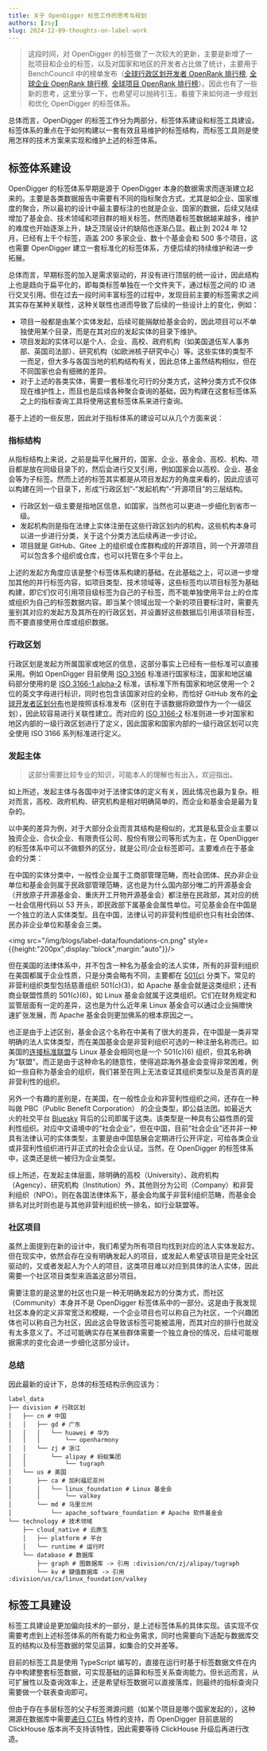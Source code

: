 ```yaml
---
title: 关于 OpenDigger 标签工作的思考与规划
authors: [zsy]
slug: 2024-12-09-thoughts-on-label-work
---
```


> 这段时间，对 OpenDigger 的标签做了一次较大的更新，主要是新增了一批项目和企业的标签，以及对国家和地区的开发者占比做了统计，主要用于 BenchCouncil 中的榜单发布（[全球行政区划开发者 OpenRank 排行榜](https://open-digger.cn/leaderboards?type=divisions), [全球企业 OpenRank 排行榜](https://open-digger.cn/leaderboards?type=companies), [全球项目 OpenRank 排行榜](https://open-digger.cn/leaderboards?type=projects)）。因此也有了一些新的思考，这里分享一下，也希望可以抛砖引玉，看接下来如何进一步规划和优化 OpenDigger 的标签体系。

总体而言，OpenDigger 的标签工作分为两部分，标签体系建设和标签工具建设。标签体系的重点在于如何构建以一套有效且易维护的标签结构，而标签工具则是使用怎样的技术方案来实现和维护上述的标签体系。

## 标签体系建设

OpenDigger 的标签体系早期是源于 OpenDigger 本身的数据需求而逐渐建立起来的。主要是各类数据报告中需要有不同的指标聚合方式，尤其是如企业、国家维度的聚合，所以最初的设计中最主要标注的也就是企业、国家的数据，后续又陆续增加了基金会、技术领域和项目群的相关标签。然而随着标签数据越来越多，维护的难度也开始逐渐上升，缺乏顶层设计的缺陷也逐渐凸显。截止到 2024 年 12 月，已经有上千个标签，涵盖 200 多家企业、数十个基金会和 500 多个项目，这也需要 OpenDigger 建立一套标准化的标签体系，方便后续的持续维护和进一步拓展。

总体而言，早期标签的加入是需求驱动的，并没有进行顶层的统一设计，因此结构上也是趋向于扁平化的，即每类标签单独在一个文件夹下，通过标签之间的 ID 进行交叉引用。但在过去一段时间丰富标签的过程中，发现目前主要的标签需求之间其实存在某种关联性，这种关联性也进而导致了后续的一些设计上的变化，例如：

- 项目一般都是由某个实体发起，后续可能捐献给基金会的，因此项目可以不单独使用某个目录，而是在其对应的发起实体的目录下维护。
- 项目发起的实体可以是个人、企业、高校、政府机构（如美国退伍军人事务部、英国司法部）、研究机构（如欧洲核子研究中心）等。这些实体的类型不一而足，但大多与各国当地的机构结构有关，因此总体上虽然结构相似，但在不同国家也会有细微的差异。
- 对于上述的各类实体，需要一套标准化可行的分类方式，这种分类方式不仅体现在维护性上，而且也是后续各种聚合查询的基础，因为构建在这套标签体系之上的指标查询工具将使用这套标签体系来进行查询。

基于上述的一些反思，因此对于指标体系的建设可以从几个方面来说：

### 指标结构

从指标结构上来说，之前是扁平化展开的，国家、企业、基金会、高校、机构、项目都是放在同级目录下的，然后会进行交叉引用，例如国家会以高校、企业、基金会等为子标签。然而上述的标签其实都是从项目发起方的角度来看的，因此应该可以构建在同一个目录下，形成“行政区划”-“发起机构”-“开源项目”的三层结构。

- 行政区划一级主要是指地区信息，如国家，当然也可以更进一步细化到省市一级。
- 发起机构则是指在法律上实体注册在这些行政区划内的机构，这些机构本身可以进一步进行分类，关于这个分类方法后续再进一步讨论。
- 项目就是 GitHub、Gitee 上的组织或仓库群构成的开源项目，同一个开源项目可以包含多个组织或仓库，也可以托管在多个平台上。

上述的发起方角度应该是整个标签体系构建的基础，在此基础之上，可以进一步增加其他的并行标签内容，如项目类型、技术领域等，这些标签均以项目标签为基础构建，即它们仅可引用项目级标签为自己的子标签，而不能单独使用平台上的仓库或组织为自己的标签数据内容。即当某个领域出现一个新的项目要标注时，需要先鉴别其对应的发起方及其所在的行政区划，并设置好这些数据后引用该项目标签，而不要直接使用仓库或组织数据。

### 行政区划

行政区划是发起方所属国家或地区的信息，这部分事实上已经有一些标准可以直接采用。例如 OpenDigger 目前使用 [ISO 3166](https://en.wikipedia.org/wiki/ISO_3166) 标准进行国家标注，国家和地区编码部分使用的是 [ISO 3166-1 alpha-2](https://en.wikipedia.org/wiki/ISO_3166-1_alpha-2) 标准，该标准下所有国家和地区使用一个 2 位的英文字母进行标识，同时也包含该国家对应的全称，而恰好 GitHub 发布的[全球开发者区划分布](https://innovationgraph.github.com/global-metrics/developers)也是按照该标准发布（区别在于该数据将欧盟作为一个一级区划），因此较容易进行关联性建立。而对应的 [ISO 3166-2](https://en.wikipedia.org/wiki/ISO_3166-2) 标准则进一步对国家和地区内部的一级行政区划进行了定义，因此国家和国家内部的一级行政区划可以完全使用 ISO 3166 系列标准进行定义。

### 发起主体

> 这部分需要比较专业的知识，可能本人的理解也有出入，欢迎指出。

如上所述，发起主体与各国中对于法律实体的定义有关，因此情况也最为复杂。相对而言，高校、政府机构、研究机构是相对明确简单的，而企业和基金会是最为复杂的。

以中美的差异为例，对于大部分企业而言其结构是相似的，尤其是私营企业主要以独资企业、合伙企业、有限责任公司、股份有限公司等形式为主，在 OpenDigger 的标签体系中可以不做额外的区分，就是公司/企业标签即可。主要难点在于基金会的分类：

在中国的实体分类中，一般性企业属于工商部管理范畴，而社会团体、民办非企业单位和基金会则属于民政部管理范畴，这也是为什么国内部分唯二的开源基金会（开放原子开源基金会、重庆开工开物开源基金会）都注册在民政部，其对应的统一社会信用代码以 53 开头，即民政部下属基金会属性单位。可见基金会在中国是一个独立的法人实体类型。且在中国，法律认可的非营利性组织也只有社会团体、民办非企业单位和基金会三类。

<img src="/img/blogs/label-data/foundations-cn.png" style={{height:"200px",display:"block",margin:"auto"}}/>

但在美国的法律体系中，并不包含一种名为基金会的法人实体，所有的非营利组织在美国都属于企业性质，只是分类会略有不同，主要都在 [501(c)](https://en.wikipedia.org/wiki/501(c)_organization) 分类下。常见的非营利组织类型包括慈善组织 501(c)(3)，如 Apache 基金会就是这类组织；还有商业联盟性质的 501(c)(6)，如 Linux 基金会就属于这类组织。它们在财务规定和监管层面有一定的差异，这也是为什么近年来 Linux 基金会可以通过企业捐赠快速扩张发展，而 Apache 基金会则更加佛系的根本原因之一。

也正是由于上述区别，基金会这个名称在中美有了很大的差异，在中国是一类非常明确的法人实体类型，而在美国基金会是非营利组织可选的一种注册名称而已。如美国的[连接标准联盟](https://en.wikipedia.org/wiki/Connectivity_Standards_Alliance)与 Linux 基金会相同也是一个 501(c)(6) 组织，但其名称确为"联盟"。而正是由于这种命名的随意性，使得追踪海外基金会变得非常困难，例如一些自称为基金会的组织，我们甚至在网上无法查证其组织类型以及是否真的是非营利性的组织。

另外一个有趣的差别是，在美国，在一般性企业和非营利性组织之间，还存在一种叫做 PBC（Public Benefit Corporation） 的企业类型，即公益法团。如最近大火的社交平台 [Bluesky](https://en.wikipedia.org/wiki/Bluesky) 背后的公司即属于这类。该类型是一种具有公益性质的营利性组织。对应中文语境中的“社会企业”，但在中国，目前“社会企业”还并非一种具有法律认可的实体类型，主要是由中国慈展会定期进行公开评定，可给各类企业或非营利性组织进行非正式的社会企业认证。当然，在 OpenDigger 的标签体系中，这类还是统一被归为企业类型。

综上所述，在发起主体层面，除明确的高校（University）、政府机构（Agency）、研究机构（Institution）外，其他则分为公司（Company）和非营利组织（NPO）。则在各国法律体系下，基金会均属于非营利组织范畴，而基金会排名对比时则也是与其他非营利组织统一排名，如行业联盟等。

### 社区项目

虽然上面提到在新的设计中，我们希望为所有项目均找到对应的法人实体发起方。但在现实中，依然会存在没有明确发起人的项目，或发起人希望该项目是完全社区驱动的，又或者发起人为个人的项目，这类项目难以对应到具体的法人实体，因此需要一个社区项目类型来涵盖这部分项目。

需要注意的是这里的社区也只是一种无明确发起方的分类方式，而社区（Community）本身并不是 OpenDigger 标签体系中的一部分。这是由于我发现社区本身的定义非常宽泛和模糊，一个企业项目也可以称自己为社区，一个兴趣团体也可以称自己为社区，因此这会导致该标签可能被滥用，而其对应的排行也就没有太多意义了。不过可能确实存在某些群体需要一个独立身份的情况，后续可能根据需求的变化会进一步细化这部分设计。

### 总结

因此最新的设计下，总体的标签结构示例应该为：

```shell
label_data
├── division # 行政区划
│   ├── cn # 中国
│   │   ├── gd # 广东
│   │   │   └── huawei # 华为
│   │   │       └── openharmony
│   │   └── zj # 浙江
│   │       └── alipay # 蚂蚁集团
│   │           └── tugraph
│   └── us # 美国
│       ├── ca # 加利福尼亚州
│       │   └── linux_foundation # Linux 基金会
│       │       └── valkey
│       └── md # 马里兰州
│           └── apache_software_foundation # Apache 软件基金会
└── technology # 技术领域
    ├── cloud_native # 云原生
    │   ├── platform # 平台
    │   └── runtime # 运行时
    └── database # 数据库
        ├── graph # 图数据库 -> 引用 :division/cn/zj/alipay/tugraph
        └── kv # 键值数据库 -> 引用 :division/us/ca/linux_foundation/valkey
```

## 标签工具建设

标签工具建设是更加偏向技术的一部分，是上述标签体系的具体实现。该实现不仅需要考虑到上述标签体系的所有能力和业务需求，同时也需要向下适配与数据库交互的结构以及标签数据的常见运算，如集合的交并差等。

目前的标签工具是使用 TypeScript 编写的，直接在运行时基于标签数据文件在内存中构建整套标签数据，可实现基础的运算和标签关系查询能力。但长远而言，从可扩展性以及查询效率上，还是希望标签数据可以直接落库，则最终的指标查询只需要做一个联表查询即可。

但由于存在多层标签的父子标签溯源问题（如某个项目是哪个国家发起的），这种溯源在数据库中需要[递归 CTEs](https://en.wikipedia.org/wiki/Hierarchical_and_recursive_queries_in_SQL) 特性的支持，而 OpenDigger 目前底层的 ClickHouse 版本尚不支持该特性，因此需要等待 ClickHouse 升级后再进行改造。
